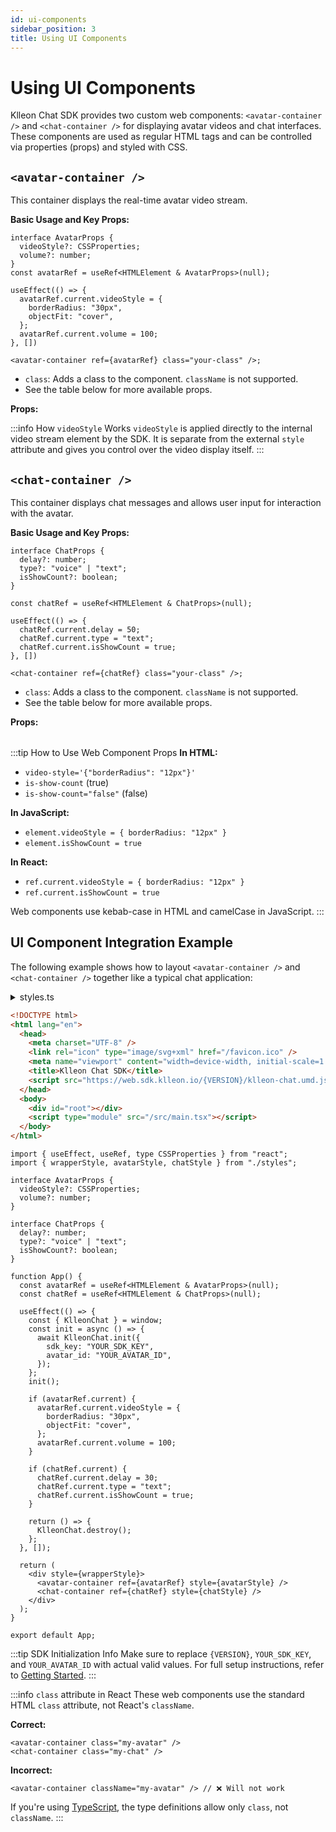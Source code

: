 ```yaml
---
id: ui-components
sidebar_position: 3
title: Using UI Components
---
```



<Head>
  <title>{`Klleon Chat SDK UI Components - Avatar & Chat Web Component Usage`}</title>
  <meta
    name="description"
    content="Learn how to use the Klleon Chat SDK's avatar-container and chat-container web components. Understand how to control props, apply styles, and integrate with React."
  />
  <meta
    name="keywords"
    content="Klleon Chat SDK, Avatar Component, Chat Component, Web Component, avatar-container, chat-container, React Integration, Styling, Props Control, JavaScript SDK, Digital Human UI, Lip Sync Component, Voice Chatbot UI, Klleon"
  />
</Head>

# Using UI Components

Klleon Chat SDK provides two custom web components: `<avatar-container />` and `<chat-container />` for displaying avatar videos and chat interfaces. These components are used as regular HTML tags and can be controlled via properties (props) and styled with CSS.

## `<avatar-container />`

This container displays the real-time avatar video stream.

**Basic Usage and Key Props:**

```tsx title="<avatar-container />"
interface AvatarProps {
  videoStyle?: CSSProperties;
  volume?: number;
}
const avatarRef = useRef<HTMLElement & AvatarProps>(null);

useEffect(() => {
  avatarRef.current.videoStyle = {
    borderRadius: "30px",
    objectFit: "cover",
  };
  avatarRef.current.volume = 100;
}, [])

<avatar-container ref={avatarRef} class="your-class" />;
```

- `class`: Adds a class to the component. `className` is not supported.
- See the table below for more available props.

**Props:**

<Table
  columns={usage.en.avatarContainerPropsColumns}
  data={usage.en.avatarContainerPropsData}
/>

:::info How `videoStyle` Works
`videoStyle` is applied directly to the internal video stream element by the SDK. It is separate from the external `style` attribute and gives you control over the video display itself.
:::

## `<chat-container />`

This container displays chat messages and allows user input for interaction with the avatar.

**Basic Usage and Key Props:**

```tsx title="<chat-container />"
interface ChatProps {
  delay?: number;
  type?: "voice" | "text";
  isShowCount?: boolean;
}

const chatRef = useRef<HTMLElement & ChatProps>(null);

useEffect(() => {
  chatRef.current.delay = 50;
  chatRef.current.type = "text";
  chatRef.current.isShowCount = true;
}, [])

<chat-container ref={chatRef} class="your-class" />;
```

- `class`: Adds a class to the component. `className` is not supported.
- See the table below for more available props.

**Props:**

<Table
  columns={usage.en.chatContainerPropsColumns}
  data={usage.en.chatContainerPropsData}
/>

:::tip How to Use Web Component Props
**In HTML:**

- `video-style='{"borderRadius": "12px"}'`
- `is-show-count` (true)
- `is-show-count="false"` (false)

**In JavaScript:**

- `element.videoStyle = { borderRadius: "12px" }`
- `element.isShowCount = true`

**In React:**

- `ref.current.videoStyle = { borderRadius: "12px" }`
- `ref.current.isShowCount = true`

Web components use kebab-case in HTML and camelCase in JavaScript.
:::

## UI Component Integration Example

The following example shows how to layout `<avatar-container />` and `<chat-container />` together like a typical chat application:

<details>
<summary>styles.ts</summary>

```ts title="styles.ts"
import type { CSSProperties } from "react";

export const wrapperStyle: CSSProperties = {
  display: "flex",
  gap: "20px",
  padding: "20px",
  backgroundColor: "white",
  borderRadius: "12px",
  boxShadow: "0 4px 12px rgba(0, 0, 0, 0.1)",
  justifyContent: "center",
  alignItems: "center",
  height: "100vh",
};

export const avatarStyle: CSSProperties = {
  width: "350px",
  height: "550px",
  borderRadius: "8px",
  backgroundColor: "#e0e0e0",
};

export const chatStyle: CSSProperties = {
  width: "350px",
  height: "550px",
  border: "1px solid #ccc",
  borderRadius: "8px",
};
```

</details>

```html title="index.html (klleon-sdk installation)"
<!DOCTYPE html>
<html lang="en">
  <head>
    <meta charset="UTF-8" />
    <link rel="icon" type="image/svg+xml" href="/favicon.ico" />
    <meta name="viewport" content="width=device-width, initial-scale=1.0" />
    <title>Klleon Chat SDK</title>
    <script src="https://web.sdk.klleon.io/{VERSION}/klleon-chat.umd.js"></script>
  </head>
  <body>
    <div id="root"></div>
    <script type="module" src="/src/main.tsx"></script>
  </body>
</html>
```

```tsx title="App.tsx (UI Component Layout Example)"
import { useEffect, useRef, type CSSProperties } from "react";
import { wrapperStyle, avatarStyle, chatStyle } from "./styles";

interface AvatarProps {
  videoStyle?: CSSProperties;
  volume?: number;
}

interface ChatProps {
  delay?: number;
  type?: "voice" | "text";
  isShowCount?: boolean;
}

function App() {
  const avatarRef = useRef<HTMLElement & AvatarProps>(null);
  const chatRef = useRef<HTMLElement & ChatProps>(null);

  useEffect(() => {
    const { KlleonChat } = window;
    const init = async () => {
      await KlleonChat.init({
        sdk_key: "YOUR_SDK_KEY",
        avatar_id: "YOUR_AVATAR_ID",
      });
    };
    init();

    if (avatarRef.current) {
      avatarRef.current.videoStyle = {
        borderRadius: "30px",
        objectFit: "cover",
      };
      avatarRef.current.volume = 100;
    }

    if (chatRef.current) {
      chatRef.current.delay = 30;
      chatRef.current.type = "text";
      chatRef.current.isShowCount = true;
    }

    return () => {
      KlleonChat.destroy();
    };
  }, []);

  return (
    <div style={wrapperStyle}>
      <avatar-container ref={avatarRef} style={avatarStyle} />
      <chat-container ref={chatRef} style={chatStyle} />
    </div>
  );
}

export default App;
```

:::tip SDK Initialization Info
Make sure to replace `{VERSION}`, `YOUR_SDK_KEY`, and `YOUR_AVATAR_ID` with actual valid values.
For full setup instructions, refer to [Getting Started](/en/docs/setup/getting-started).
:::

:::info `class` attribute in React
These web components use the standard HTML `class` attribute, not React's `className`.

**Correct:**

```tsx
<avatar-container class="my-avatar" />
<chat-container class="my-chat" />
```

**Incorrect:**

```tsx
<avatar-container className="my-avatar" /> // ❌ Will not work
```

If you're using [TypeScript](/en/docs/guides/typescript-support), the type definitions allow only `class`, not `className`.
:::
